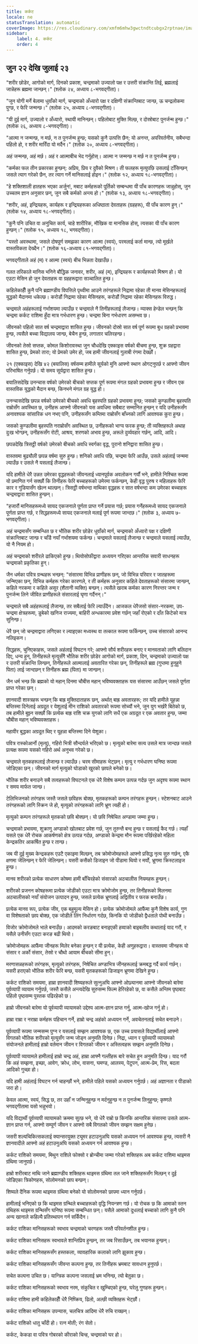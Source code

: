 ```yaml
---
title: कर्कट
locale: ne
statusTranslation: automatic
coverImage: https://res.cloudinary.com/xmfm6mhw3gwctndtcubgx2rptnae/image/upload/v1741354450/small_cover_tratado_esoterico_de_astrologia_hermetica_6210a35442.webp
sidebar:
    label: 4. कर्कट
    order: 4
---
```

## जुन २२ देखि जुलाई २३

"शरीर छोडेर, आगोको मार्ग, दिनको प्रकाश, चन्द्रमाको उज्यालो पक्ष र उत्तरी संक्रान्ति लिई, ब्रह्मलाई जान्नेहरू ब्रह्ममा जान्छन्।" (श्लोक २४, अध्याय ८-भगवद्गीता)।

"जुन योगी मर्ने बेलामा धुवाँको मार्ग, चन्द्रमाको अँध्यारो पक्ष र दक्षिणी संक्रान्तिबाट जान्छ, ऊ चन्द्रलोकमा पुग्छ, र फेरि जन्मन्छ।" (श्लोक २५, अध्याय ८-भगवद्गीता)।

"यी दुई मार्ग, उज्यालो र अँध्यारो, स्थायी मानिन्छन्। पहिलोबाट मुक्ति मिल्छ, र दोस्रोबाट पुनर्जन्म हुन्छ।" (श्लोक २६, अध्याय ८-भगवद्गीता)।

"आत्मा न जन्मन्छ, न मर्छ, न त पुनर्जन्म हुन्छ; यसको कुनै उत्पत्ति छैन; यो अनन्त, अपरिवर्तनीय, सबैभन्दा पहिलो हो, र शरीर मारिँदा यो मर्दैन।" (श्लोक २०, अध्याय ८-भगवद्गीता)।

अहं जन्मन्छ, अहं मर्छ। अहं र आत्माबीच भेद गर्नुहोस्। आत्मा न जन्मन्छ न मर्छ न त पुनर्जन्म हुन्छ।

"कर्मका फल तीन प्रकारका हुन्छन्: अप्रिय, प्रिय र दुवैको मिश्रण। ती फलहरू मृत्युपछि उसलाई टाँसिन्छन् जसले त्याग गरेको छैन, तर त्याग गर्ने मानिसलाई होइन।" (श्लोक १२, अध्याय १८-भगवद्गीता)।

"हे शक्तिशाली हातहरू भएका अर्जुन!, मबाट कर्महरूको पूर्तिको सम्बन्धमा यी पाँच कारणहरू जान्नुहोस्, जुन उच्चतम ज्ञान अनुसार छन्, जुन सबै कर्मको अन्त्य हो।" (श्लोक १३, अध्याय १८-भगवद्गीता)।

"शरीर, अहं, इन्द्रियहरू, कार्यहरू र इन्द्रियहरूका अधिष्ठाता देवताहरू (ग्रहहरू), यी पाँच कारण हुन्।" (श्लोक १४, अध्याय १८-भगवद्गीता)।

"कुनै पनि उचित वा अनुचित कार्य, चाहे शारीरिक, मौखिक वा मानसिक होस्, त्यसका यी पाँच कारण हुन्छन्।" (श्लोक १५, अध्याय १८, भगवद्गीता)।

"यस्तो अवस्थामा, जसले दोषपूर्ण समझका कारण आत्मा (स्वयं), परमलाई कर्ता मान्छ, त्यो मूर्खले वास्तविकता देख्दैन।" (श्लोक १६-अध्याय ८१-भगवद्गीता)।

भगवद्गीताले अहं (म) र आत्मा (स्वयं) बीच भिन्नता देखाउँछ।

गलत तरिकाले मानिस भनिने बौद्धिक जनावर, शरीर, अहं (म), इन्द्रियहरू र कार्यहरूको मिश्रण हो। यो एउटा मेसिन हो जुन देवताहरू वा ग्रहहरूद्वारा सञ्चालित हुन्छ।

कहिलेकाहीँ कुनै पनि ब्रह्माण्डीय विपत्तिले पृथ्वीमा आउने तरंगहरूले निद्रामा रहेका ती मानव मेसिनहरूलाई युद्धको मैदानमा धकेल्छ। करोडौं निद्रामा रहेका मेसिनहरू, करोडौं निद्रामा रहेका मेसिनहरू विरुद्ध।

चन्द्रमाले अहंहरूलाई गर्भाशयमा ल्याउँछ र चन्द्रमाले नै तिनीहरूलाई लैजान्छ। म्याक्स हेन्डेल भन्छन् कि चन्द्रमा कर्कट राशिमा हुँदा मात्र गर्भधारण हुन्छ। चन्द्रमा बिना गर्भधारण असम्भव छ।

जीवनको पहिलो सात वर्ष चन्द्रमाद्वारा शासित हुन्छ। जीवनको दोस्रो सात वर्ष पूर्ण रूपमा बुध ग्रहको प्रभावमा हुन्छ, त्यसैले बच्चा विद्यालय जान्छ, बेचैन हुन्छ, लगातार चलिरहन्छ।

जीवनको तेस्रो सप्तक, कोमल किशोरावस्था जुन चौधदेखि एक्काइस वर्षको बीचमा हुन्छ, शुक्र ग्रहद्वारा शासित हुन्छ, प्रेमको तारा; यो प्रेमको उमेर हो, जब हामी जीवनलाई गुलाबी रंगमा देख्छौं।

२१ (एक्काइस) देखि ४२ (बयालिस) वर्षसम्म हामीले सूर्यको मुनि आफ्नो स्थान ओगट्नुपर्छ र आफ्नो जीवन परिभाषित गर्नुपर्छ। यो समय सूर्यद्वारा शासित हुन्छ।

बयालिसदेखि उनन्चास वर्षको उमेरको बीचको सप्तक पूर्ण रूपमा मंगल ग्रहको प्रभावमा हुन्छ र जीवन एक वास्तविक युद्धको मैदान बन्छ, किनभने मंगल ग्रह युद्ध हो।

उनन्चासदेखि छपन्न वर्षको उमेरको बीचको अवधि बृहस्पति ग्रहको प्रभावमा हुन्छ; जसको कुण्डलीमा बृहस्पति राम्रोसँग अवस्थित छ, उनीहरू आफ्नो जीवनको यस अवधिमा सबैबाट सम्मानित हुन्छन् र यदि उनीहरूसँग अनावश्यक सांसारिक धन नभए पनि, उनीहरूसँग कम्तिमा राम्रोसँग बाँच्नको लागि आवश्यक कुरा हुन्छ।

जसको कुण्डलीमा बृहस्पति नराम्रोसँग अवस्थित छ, उनीहरूको भाग्य फरक हुन्छ; ती व्यक्तिहरूले अथाह दुःख भोग्छन्, उनीहरूसँग रोटी, आश्रय, शरणको अभाव हुन्छ, अरूले दुर्व्यवहार गर्छन्, आदि, आदि।

छपन्नदेखि त्रिसट्ठी वर्षको उमेरको बीचको अवधि स्वर्गका वृद्ध, पुरानो शनिद्वारा शासित हुन्छ।

वास्तवमा बुढ्यौली छपन्न वर्षमा सुरु हुन्छ। शनिको अवधि पछि, चन्द्रमा फेरि आउँछ, उसले अहंलाई जन्ममा ल्याउँछ र उसले नै यसलाई लैजान्छ।

यदि हामीले धेरै उन्नत उमेरका वृद्धहरूको जीवनलाई ध्यानपूर्वक अवलोकन गर्यौं भने, हामीले निश्चित रूपमा यो प्रमाणित गर्न सक्छौं कि तिनीहरू फेरि बच्चाहरूको उमेरमा फर्कन्छन्, केही वृद्ध पुरुष र महिलाहरू फेरि कार र गुडियासँग खेल्न थाल्छन्। त्रिसट्ठी वर्षभन्दा माथिका वृद्धहरू र सात वर्षभन्दा कम उमेरका बच्चाहरू चन्द्रमाद्वारा शासित हुन्छन्।

"हजारौं मानिसहरूमध्ये सायद एकजनाले पूर्णता प्राप्त गर्ने प्रयास गर्छ; प्रयास गर्नेहरूमध्ये सायद एकजनाले पूर्णता प्राप्त गर्छ, र सिद्धहरूमध्ये सायद एकजनाले मलाई पूर्ण रूपमा जान्दछ।" (श्लोक ३, अध्याय ७-भगवद्गीता)।

अहं चन्द्रमासँग सम्बन्धित छ र भौतिक शरीर छोडेर धुवाँको मार्ग, चन्द्रमाको अँध्यारो पक्ष र दक्षिणी संक्रान्तिबाट जान्छ र चाँडै नयाँ गर्भाशयमा फर्कन्छ। चन्द्रमाले यसलाई लैजान्छ र चन्द्रमाले यसलाई ल्याउँछ, यो नै नियम हो।

अहं चन्द्रमाको शरीरले ढाकिएको हुन्छ। थियोसोफीद्वारा अध्ययन गरिएका आन्तरिक सवारी साधनहरू चन्द्रमाको प्रकृतिका हुन्।

जैन धर्मका पवित्र ग्रन्थहरू भन्छन्: "संसारमा विभिन्न प्राणीहरू छन्, जो विभिन्न परिवार र जातहरूमा जन्मिएका छन्, विभिन्न कर्महरू गरेका कारणले, र ती कर्महरू अनुसार कहिले देवताहरूको संसारमा जान्छन्, कहिले नरकमा र कहिले असुर (शैतानी व्यक्ति) बन्छन्। त्यसैले खराब कर्मका कारण निरन्तर जन्म र पुनर्जन्म लिने जीवित प्राणीहरूले संसारलाई घृणा गर्दैनन्।"

चन्द्रमाले सबै अहंहरूलाई लैजान्छ, तर सबैलाई फेरि ल्याउँदैन। आजकल धेरैजसो संसार-नरकमा, उप-चन्द्रमा क्षेत्रहरूमा, डुबेको खनिज राज्यमा, बाहिरी अन्धकारमा प्रवेश गर्छन् जहाँ रोएको र दाँत किटेको मात्र सुनिन्छ।

धेरै छन् जो चन्द्रमाद्वारा लगिएका र ल्याइएका मध्यस्थ वा तत्काल रूपमा फर्किन्छन्, उच्च संसारको आनन्द नलिइकन।

सिद्धहरू, चुनिएकाहरू, जसले अहंलाई विघटन गरे; आफ्नो सौर्य शरीरहरू बनाए र मानवताको लागि बलिदान दिए, धन्य हुन्, तिनीहरूले मृत्युसँगै भौतिक शरीर छोडेर आगोको मार्ग, प्रकाश, दिन, चन्द्रमाको उज्यालो पक्ष र उत्तरी संक्रान्ति लिन्छन्, तिनीहरूले आत्मालाई अवतारित गरेका छन्, तिनीहरूले ब्रह्म (गुप्तमा हुनुहुने पिता) लाई जान्दछन् र तिनीहरू ब्रह्म (पिता) मा जान्छन्।

जैन धर्म भन्छ कि ब्रह्मको यो महान् दिनमा चौबीस महान् भविष्यवक्ताहरू यस संसारमा आउँछन् जसले पूर्णता प्राप्त गरेका छन्।

ज्ञानवादी शास्त्रहरू भन्छन् कि बाह्र मुक्तिदाताहरू छन्, अर्थात् बाह्र अवतारहरू; तर यदि हामीले यूहन्ना बप्तिस्मा दिनेलाई अग्रदूत र येशूलाई मीन राशिको अवतारको रूपमा सोच्यौं भने, जुन युग भर्खरै बितेको छ, तब हामीले बुझ्न सक्छौं कि प्रत्येक बाह्र राशि चक्र युगको लागि सधैं एक अग्रदूत र एक अवतार हुन्छ, जम्मा चौबीस महान् भविष्यवक्ताहरू।

महावीर बुद्धका अग्रदूत थिए र यूहन्ना बप्तिस्मा दिने येशूका।

पवित्र रास्कोआर्नो (मृत्यु), गहिरो भित्री सौन्दर्यले भरिएको छ। मृत्युको बारेमा सत्य उसले मात्र जान्दछ जसले प्रत्यक्ष रूपमा यसको गहिरो अर्थ अनुभव गरेको छ।

चन्द्रमाले मृतकहरूलाई लैजान्छ र ल्याउँछ। चरम सीमाहरू भेट्छन्। मृत्यु र गर्भधारण घनिष्ठ रूपमा जोडिएका छन्। जीवनको मार्ग मृत्युको घोडाको खुरको छापले बनेको छ।

भौतिक शरीर बनाउने सबै तत्वहरूको विघटनले एक धेरै विशेष कम्पन उत्पन्न गर्दछ जुन अदृश्य रूपमा स्थान र समय मार्फत जान्छ।

टेलिभिजनको तरंगहरू जस्तै जसले छविहरू बोक्छ, मृतकहरूको कम्पन तरंगहरू हुन्छन्। स्टेशनबाट आउने तरंगहरूको लागि स्क्रिन जे हो, मृत्युको तरंगहरूको लागि भ्रूण त्यही हो।

मृत्युको कम्पन तरंगहरूले मृतकको छवि बोक्छन्। यो छवि निषेचित अण्डामा जम्मा हुन्छ।

चन्द्रमाको प्रभावमा, शुक्राणु अण्डाको खोलबाट प्रवेश गर्छ, जुन तुरुन्तै बन्द हुन्छ र यसलाई कैद गर्छ। त्यहाँ यसले एक धेरै रोचक आकर्षणको क्षेत्र उत्पन्न गर्दछ, अण्डाको केन्द्रमा मौन रूपमा पर्खिरहेको महिला केन्द्रकतिर आकर्षित हुन्छ र तान्छ।

जब यी दुई मुख्य केन्द्रकहरू एउटै एकाइमा मिल्छन्, तब क्रोमोजोमहरूले आफ्नो प्रसिद्ध नृत्य सुरु गर्छन्, एकै क्षणमा जेलिन्छन् र फेरि जेलिन्छन्। यसरी कसैको डिजाइन जो पीडामा थियो र मर्यो, भ्रूणमा क्रिस्टलाइज हुन्छ।

मानव शरीरको प्रत्येक साधारण कोषमा हामी बाँचिरहेको संसारको अठचालीस नियमहरू हुन्छन्।

शरीरको प्रजनन कोषहरूमा प्रत्येक जोडीको एउटा मात्र क्रोमोजोम हुन्छ, तर तिनीहरूको मिलनमा अठचालीसको नयाँ संयोजन उत्पादन हुन्छ, जसले प्रत्येक भ्रूणलाई अद्वितीय र फरक बनाउँछ।

प्रत्येक मानव रूप, प्रत्येक जीव, एक बहुमूल्य मेसिन हो। प्रत्येक क्रोमोजोमले आफैंमा कुनै विशेष कार्य, गुण वा विशेषताको छाप बोक्छ, एक जोडीले लिंग निर्धारण गर्दछ, किनकि यो जोडीको द्वैधताले पोथी बनाउँछ।

विजोर क्रोमोजोमले भाले बनाउँछ। आदमको करङबाट बनाइएकी हव्वाको बाइबलीय कथालाई याद गरौं, र यसैले उनीसँग एउटा करङ बढी थियो।

क्रोमोजोमहरू आफैंमा जीनहरू मिलेर बनेका हुन्छन् र यी प्रत्येक, केही अणुहरूद्वारा। वास्तवमा जीनहरू यो संसार र अर्को संसार, तेस्रो र चौथो आयाम बीचको सीमा हुन्।

मरणासन्नहरूको तरंगहरू, मृत्युको तरंगहरू, निषेचित अण्डाभित्र जीनहरूलाई क्रमबद्ध गर्दै कार्य गर्छन्। यसरी हराएको भौतिक शरीर फेरि बन्छ, यसरी मृतकहरूको डिजाइन भ्रूणमा देखिने हुन्छ।

कर्कट राशिको समयमा, हाम्रा ज्ञानवादी शिष्यहरूले सुत्नुअघि आफ्नो ओछ्यानमा आफ्नो जीवनको बारेमा पूर्वव्यापी व्यायाम गर्नुपर्छ, जस्तै कसैले अन्त्यदेखि सुरुसम्म फिल्म हेरिरहेको छ, वा कसैले अन्तिम पृष्ठबाट पहिलो पृष्ठसम्म पुस्तक पढिरहेको छ।

हाम्रो जीवनको बारेमा यो पूर्वव्यापी व्यायामको उद्देश्य आत्म-ज्ञान प्राप्त गर्नु, आत्म-खोज गर्नु हो।

हाम्रा राम्रा र नराम्रा कर्महरू पहिचान गर्ने, हाम्रो चन्द्र अहंको अध्ययन गर्ने, अवचेतनलाई सचेत बनाउने।

पूर्वव्यापी रूपमा जन्मसम्म पुग्न र यसलाई सम्झन आवश्यक छ, एक उच्च प्रयासले विद्यार्थीलाई आफ्नो विगतको भौतिक शरीरको मृत्युसँग जन्म जोड्न अनुमति दिनेछ। निद्रा, ध्यान र पूर्वव्यापी व्यायामको संयोजनले हामीलाई हाम्रो वर्तमान जीवन र विगतको जीवन र अस्तित्वहरू सम्झन अनुमति दिनेछ।

पूर्वव्यापी व्यायामले हामीलाई हाम्रो चन्द्र अहं, हाम्रा आफ्नै गल्तीहरू बारे सचेत हुन अनुमति दिन्छ। याद गरौं कि अहं सम्झना, इच्छा, आवेग, क्रोध, लोभ, वासना, घमण्ड, आलस्य, पेटुपन, आत्म-प्रेम, रिस, बदला आदिको गुच्छा हो।

यदि हामी अहंलाई विघटन गर्न चाहन्छौं भने, हामीले पहिले यसको अध्ययन गर्नुपर्छ। अहं अज्ञानता र पीडाको जरा हो।

केवल आत्मा, स्वयं, सिद्ध छ, तर उहाँ न जन्मिनुहुन्छ न मर्दनुहुन्छ न त पुनर्जन्म लिनुहुन्छ; कृष्णले भगवद्गीतामा यसो भन्नुभयो।

यदि विद्यार्थी पूर्वव्यापी व्यायामको क्रममा सुत्छ भने, यो धेरै राम्रो छ किनकि आन्तरिक संसारमा उसले आत्म-ज्ञान प्राप्त गर्न, आफ्नो सम्पूर्ण जीवन र आफ्नो सबै विगतको जीवन सम्झन सक्षम हुनेछ।

जसरी शल्यचिकित्सकलाई क्यान्सरयुक्त ट्यूमर हटाउनुअघि यसको अध्ययन गर्न आवश्यक हुन्छ, त्यसरी नै ज्ञानवादीले आफ्नो अहं हटाउनुअघि यसको अध्ययन गर्न आवश्यक हुन्छ।

कर्कट राशिको समयमा, मिथुन राशिले फोक्सो र ब्रोन्चीमा जम्मा गरेको शक्तिहरू अब कर्कट राशिमा थाइमस ग्रंथिमा जानुपर्छ।

हाम्रो शरीरबाट माथि जाने ब्रह्माण्डीय शक्तिहरू थाइमस ग्रंथिमा तल जाने शक्तिहरूसँग मिल्छन् र दुई जोडिएका त्रिकोणहरू, सोलोमनको छाप बन्छन्।

शिष्यले दैनिक रूपमा थाइमस ग्रंथिमा बनेको यो सोलोमनको छापमा ध्यान गर्नुपर्छ।

हामीलाई भनिएको छ कि थाइमस ग्रन्थिले बच्चाहरूको वृद्धि नियन्त्रण गर्छ। यो रोचक छ कि आमाको स्तन ग्रंथिहरू थाइमस ग्रन्थिसँग घनिष्ठ रूपमा सम्बन्धित छन्। यसैले आमाको दूधलाई बच्चाको लागि कुनै पनि अन्य खानाले कहिल्यै प्रतिस्थापन गर्न सकिँदैन।

कर्कट राशिका मानिसहरूको स्वभाव चन्द्रमाको चरणहरू जस्तै परिवर्तनशील हुन्छ।

कर्कट राशिका मानिसहरू स्वभावले शान्तिप्रिय हुन्छन्, तर जब रिसाउँछन्, तब भयानक हुन्छन्।

कर्कट राशिका मानिसहरूसँग हस्तकला, व्यावहारिक कलाको लागि झुकाव हुन्छ।

कर्कट राशिका मानिसहरूसँग जीवन्त कल्पना हुन्छ, तर तिनीहरू भ्रमबाट सावधान हुनुपर्छ।

सचेत कल्पना उचित छ। यान्त्रिक कल्पना जसलाई भ्रम भनिन्छ, त्यो बेतुका छ।

कर्कट राशिका मानिसहरूको स्वभाव नरम, संकुचित र खुम्चिएको हुन्छ, घरेलु गुणहरू हुन्छन्।

कर्कट राशिमा हामी कहिलेकाहीँ धेरै निष्क्रिय, ढिलो, अल्छी व्यक्तिहरू भेट्छौं।

कर्कट राशिका मानिसहरू उपन्यास, चलचित्र आदिमा धेरै रुचि राख्छन्।

कर्कट राशिको धातु चाँदी हो। रत्न मोती; रंग सेतो।

कर्कट, केकडा वा पवित्र गोबरको कीराको चिन्ह, चन्द्रमाको घर हो।

